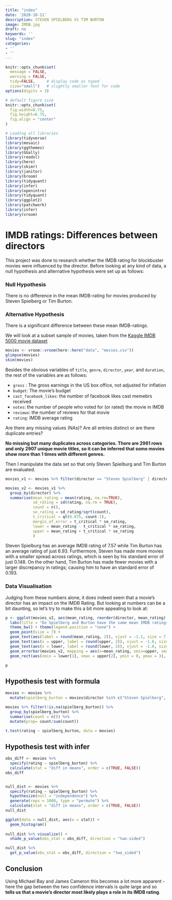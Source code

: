 ```yaml
---
title: "index"
date: '2020-10-11'
description: STEVEN SPIELBERG VS TIM BURTON
image: IMDB.jpg
draft: no
keywords: ''
slug: "index"
categories:
- ''
- ''
---
```


```r
knitr::opts_chunk$set(
  message = FALSE, 
  warning = FALSE, 
  tidy=FALSE,     # display code as typed
  size="small")   # slightly smaller font for code
options(digits = 3)

# default figure size
knitr::opts_chunk$set(
  fig.width=6.75, 
  fig.height=6.75,
  fig.align = "center"
)

```


```r
# Loading all libraries
library(tidyverse)
library(mosaic)
library(ggthemes)
library(GGally)
library(readxl)
library(here)
library(skimr)
library(janitor)
library(broom)
library(tidyquant)
library(infer)
library(openintro)
library(tidyquant)
library(ggplot2)
library(patchwork)
library(infer)
library(vroom)
```


# IMDB ratings: Differences between directors
This project was done to research whether the IMDB rating for blockbuster movies were influenced by the director. Before looking at any kind of data, a null hypothesis and alternative hypothesis were set up as follows: 

### Null Hypothesis
There is no difference in the mean IMDB-rating for movies produced by Steven Spielberg or Tim Burton. 

### Alternative Hypothesis
There is a significant difference between these mean IMDB-ratings.

We will look at a subset sample of movies, taken from the [Kaggle IMDB 5000 movie dataset](https://www.kaggle.com/carolzhangdc/imdb-5000-movie-dataset)

```r
movies <- vroom::vroom(here::here("data", "movies.csv"))
glimpse(movies)
skim(movies)
```
Besides the obvious variables of `title`, `genre`, `director`, `year`, and `duration`, the rest of the variables are as follows:

- `gross` : The gross earnings in the US box office, not adjusted for inflation
- `budget`: The movie's budget 
- `cast_facebook_likes`: the number of facebook likes cast memebrs received
- `votes`: the number of people who voted for (or rated) the movie in IMDB 
- `reviews`: the number of reviews for that movie
- `rating`: IMDB average rating 

Are there any missing values (NAs)? Are all entries distinct or are there duplicate entries?

**No missing but many duplicates across categories. There are 2961 rows and only 2907 unique movie titles, so it can be inferred that some movies show more than 1 times with different genres.**


Then I manipulate the data set so that only Steven Spielburg and Tim Burton are evaluated.
```r
movies_v1 <- movies %>% filter(director == "Steven Spielberg" | director == "Tim Burton") %>% select(director | rating)

movies_v2 <- movies_v1 %>%
  group_by(director) %>%
  summarise(mean_rating = mean(rating, na.rm=TRUE),
            sd_rating = sd(rating, na.rm = TRUE),
            count = n(),
            se_rating = sd_rating/sqrt(count),
            t_critical = qt(0.975, count-1), 
            margin_of_error = t_critical * se_rating,
            lower = mean_rating - t_critical * se_rating,
            upper = mean_rating + t_critical * se_rating
            )
```
Steven Spielburg has an average IMDB rating of 7.57 while Tim Burton has an average rating of just 6.93. Furthermore, Steven has made more movies with a smaller spread across ratings, which is seen by his standard error of just 0.148. On the other hand, Tim Burton has made fewer movies with a larger discrepancy in ratings; causing him to have an standard error of 0.193.

### Data Visualisation
Judging from these numbers alone, it does indeed seem that a movie's director has an impact on the IMDB Rating. But looking at numbers can be a bit daunting, so let's try to make this a bit more appealing to look at: 

``` r
p <- ggplot(movies_v2, aes(mean_rating, reorder(director, mean_rating), colour = director)) +
  labs(title = "Do Spielberg and Burton have the same mean IMDB ratings?", subtitle = "95% confidence intervals overlap", x= "Mean IMDB Rating", y = "") +
  theme_bw() + theme(legend.position = "none") +
  geom_point(size = 7) +
  geom_text(aes(label = round(mean_rating, 2)), vjust = -1.2, size = 7, colour = "black") +
  geom_text(aes(x = upper, label = round(upper, 2)), vjust = -1.6, size = 5, colour = "black") +
  geom_text(aes(x = lower, label = round(lower, 2)), vjust = -1.6, size = 5, colour = "black") +
  geom_errorbar(movies_v2, mapping = aes(x=mean_rating, xmin=upper, xmax=lower, y = director), width = 0.1,    size = 2.5) +
  geom_rect(aes(xmin = lower[1], xmax = upper[2], ymin = 0, ymax = 3), colour = "grey", alpha = 0.2)

p

```


## Hypothesis test with formula

```r
movies <- movies %>%
  mutate(spielberg_burton = movies$director %in% c("Steven Spielberg", "Tim Burton"))

movies %>% filter(!is.na(spielberg_burton)) %>% 
  group_by(spielberg_burton) %>% 
  summarise(count = n()) %>% 
  mutate(prop= count/sum(count))

t.test(rating ~ spielberg_burton, data = movies)
```


## Hypothesis test with infer

```r

obs_diff <- movies %>%
  specify(rating ~ spielberg_burton) %>%
  calculate(stat = "diff in means", order = c(TRUE, FALSE))
obs_diff


null_dist <- movies %>%
  specify(rating ~ spielberg_burton) %>%
  hypothesize(null = "independence") %>%
  generate(reps = 1000, type = "permute") %>%
  calculate(stat = "diff in means", order = c(TRUE, FALSE))
null_dist

ggplot(data = null_dist, aes(x = stat)) +
  geom_histogram()
  
null_dist %>% visualize() +
  shade_p_value(obs_stat = obs_diff, direction = "two-sided")

null_dist %>%
  get_p_value(obs_stat = obs_diff, direction = "two_sided")
```

##  Conclusion
Using Michael Bay and James Cameron this becomes a lot more apparent - here the gap between the two confidence intervals is quite large and so **tells us that a movie's director most likely plays a role in its IMDB rating**.